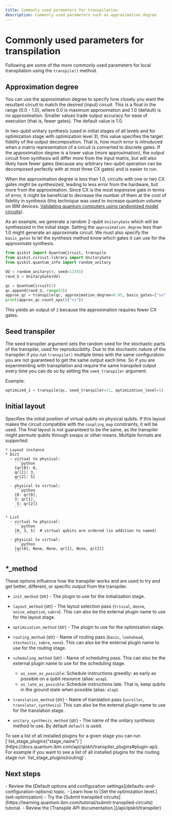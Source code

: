 ```yaml
---
title: Commonly used parameters for transpilation
description: Commonly used parameters such as approximation degree
---
```


# Commonly used parameters for transpilation

Following are some of the more commonly used parameters for local transpilation using the `transpile()` method.

<span id="approx-degree"></span>
## Approximation degree

You can use the approximation degree to specify how closely you want the resultant circuit to match the desired (input) circuit.  This is a float in the range (0.0 - 1.0), where 0.0 is maximum approximation and 1.0 (default) is no approximation. Smaller values trade output accuracy for ease of execution (that is, fewer gates).  The default value is 1.0.

In two-qubit unitary synthesis (used in initial stages of all levels and for optimization stage with optimization level 3), this value specifies the target fidelity of the output decomposition. That is, how much error is introduced when a matrix representation of a circuit is converted to discrete gates. If the approximation degree is a lower value (more approximation), the output circuit from synthesis will differ more from the input matrix, but will also likely have fewer gates (because any arbitrary two-qubit operation can be decomposed perfectly with at most three CX gates) and is easier to run. 

When the approximation degree is less than 1.0, circuits with one or two CX gates might be synthesized, leading to less error from the hardware, but more from the approximation. Since CX is the most expensive gate in terms of error, it might be beneficial to decrease the number of them at the cost of fidelity in synthesis (this technique was used to increase quantum volume on IBM devices: [Validating quantum computers using randomized model circuits](https://arxiv.org/abs/1811.12926)). 

As an example, we generate a random 2-qubit `UnitaryGate` which will be synthesized in the initial stage. Setting the `approximation_degree` less than 1.0 might generate an approximate circuit. We must also specify the `basis_gates` to let the synthesis method know which gates it can use for the approximate synthesis.

```python
from qiskit import QuantumCircuit, transpile
from qiskit.circuit.library import UnitaryGate
from qiskit.quantum_info import random_unitary

UU = random_unitary(4, seed=12345)
rand_U = UnitaryGate(UU)

qc = QuantumCircuit(2)
qc.append(rand_U, range(2))
approx_qc = transpile(qc, approximation_degree=0.85, basis_gates=["sx", "rz", "cx"])
print(approx_qc.count_ops()["cx"])
```

This yields an output of `2` because the approximation requires fewer CX gates.

<span id="seed"></span>
## Seed transpiler

The seed transpiler argument sets the random seed for the stochastic parts of the transpiler, used for reproducibility. Due to the stochastic nature of the transpiler if you run `transpile()` multiple times with the same configuration you are not guaranteed to get the same output each time. So if you are experimenting with transpilation and require the same transpiled output every time you can do so by setting the `seed_transpiler` argument.

Example:

```python
optimized_1 = transpile(qc, seed_transpiler=11, optimization_level=1)
```

<span id="init-layout"></span>
## Initial layout

Specifies the initial position of virtual qubits on physical qubits. If this layout makes the circuit compatible with the `coupling_map` constraints, it will be used. The final layout is not guaranteed to be the same, as the transpiler might permute qubits through swaps or other means. Multiple formats are supported:

````
* Layout instance
* Dict 
  - virtual to physical:
    ```python
    {qr[0]: 0,
    qr[1]: 3,
    qr[2]: 5}
    ```
  - physical to virtual:
    ```python
    {0: qr[0],
    3: qr[1],
     5: qr[2]}
    ```

* List
  - virtual to physical:
    ```python
    [0, 3, 5]  # virtual qubits are ordered (in addition to named)
    ```
  - physical to virtual:
    ```python
    [qr[0], None, None, qr[1], None, qr[2]]
    ```
````

<span id="xx-method"></span>
## *_method

These options influence how the transpiler works and are used to try and get better, different, or specific output from the transpiler.

-   `init_method` (str) - The plugin to use for the initialization stage. 

-   `layout_method` (str) - The layout selection pass (`trivial`, `dense`, `noise_adaptive`, `sabre`). This can also be the external plugin name to use for the layout stage. 

-   `optimization_method` (str) - The plugin to use for the optimization stage. 

-   `routing_method` (str) - Name of routing pass (`basic`, `lookahead`, `stochastic`, `sabre`, `none`). This can also be the external plugin name to use for the routing stage.

-   `scheduling_method` (str) - Name of scheduling pass. This can also be the external plugin name to use for the scheduling stage. 
    -   `as_soon_as_possible`: Schedule instructions greedily: as early as possible on a qubit resource (alias: `asap`).
    -   `as_late_as_possible`: Schedule instructions late.  That is, keep qubits in the ground state when possible (alias: `alap`).

-   `translation_method` (str) - Name of translation pass (`unroller`, `translator`, `synthesis`). This can also be the external plugin name to use for the translation stage. 

-   `unitary_synthesis_method` (str) - The name of the unitary synthesis method to use. By default `default` is used. 

<Admonition>
  To see a list of all installed plugins for a given stage you can run [`list_stage_plugins("stage_name")`](https://docs.quantum.ibm.com/api/qiskit/transpiler_plugins#plugin-api). For example if you want to see a list of all installed plugins for the routing stage run `list_stage_plugins(routing)`.
</Admonition>

## Next steps

<Admonition type="tip" title="Recommendation">
    - Review the [Default options and configuration settings](defaults-and-configuration-options) topic.
    - Learn how to [Set the optimization level.](set-optimization)
    - Try the [Submit transpiled circuits](https://learning.quantum.ibm.com/tutorial/submit-transpiled-circuits) tutorial.
    - Review the [Transpile API documentation.](/api/qiskit/transpiler)

</Admonition>
